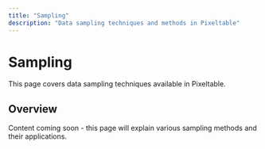 ```yaml
---
title: "Sampling"
description: "Data sampling techniques and methods in Pixeltable"
---
```


# Sampling

This page covers data sampling techniques available in Pixeltable.

## Overview

Content coming soon - this page will explain various sampling methods and their applications.
